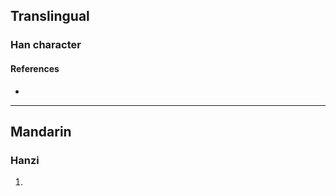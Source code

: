 {{character info/new}}
==Translingual==

===Han character===
{{Han char|rn=96|rad=玉|as=06|sn=10|four=14127|canj=MGKB|ids=⿰𤣩有}}

====References====
* {{Han ref|kx=0730.230|dkj=20949|dj=1142.080|hdz=21110.060|uh=73DB|ud=29659|bh=D2B5|bd=53941}}

----

==Mandarin==

===Hanzi===
{{cmn-hanzi|pin=[[xiù]] ([[xiu4]])|wg=hsiu<sup>4</sup>}}

# {{defn|lang=cmn|sort=玉06}}